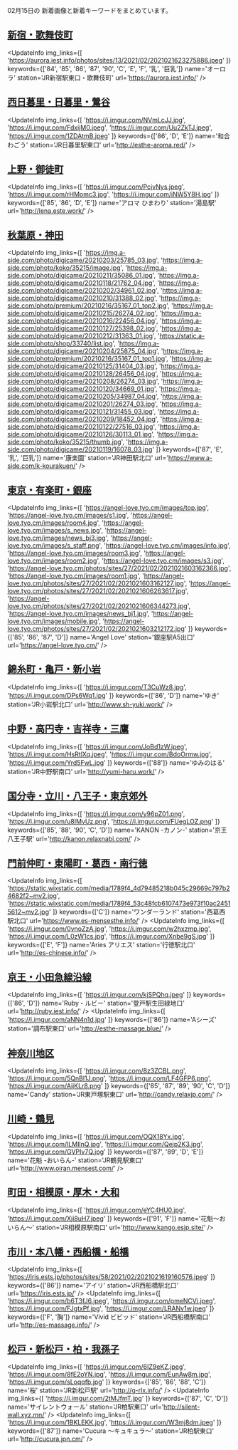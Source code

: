

02月15日の
新着画像と新着キーワードをまとめています。

<DmmAffiliateIns />

## [新宿・歌舞伎町](/busty/0010)
<UpdateInfo
    img_links={[
    'https://aurora.iest.info/photos/sites/13/2021/02/2021021623275886.jpeg'
    ]}
    keywords={['84', '85', '86', '87', '90', 'C', 'E', 'F', '乳', '巨乳']}
    name='オーロラ'
    station='JR新宿駅東口・歌舞伎町'
    url='https://aurora.iest.info/'
/>
<DmmAffiliateIns />

## [西日暮里・日暮里・鶯谷](/busty/0060)
<UpdateInfo
    img_links={[
    'https://i.imgur.com/NVmLcJJ.jpg',
    'https://i.imgur.com/FdxijM0.jpeg',
    'https://i.imgur.com/Uu2ZkTJ.jpeg',
    'https://i.imgur.com/1ZDAtmB.jpeg'
    ]}
    keywords={['86', 'D', 'E']}
    name='和合 わごう'
    station='JR日暮里駅東口'
    url='http://esthe-aroma.red/'
/>
<DmmAffiliateIns />

## [上野・御徒町](/busty/0070)
<UpdateInfo
    img_links={[
    'https://i.imgur.com/PcjvNys.jpeg',
    'https://i.imgur.com/rHMomc3.jpg',
    'https://i.imgur.com/iNW5Y8H.jpg'
    ]}
    keywords={['85', '86', 'D', 'E']}
    name='アロマ ひまわり'
    station='湯島駅'
    url='http://lena.este.work/'
/>
<DmmAffiliateIns />

## [秋葉原・神田](/busty/0080)
<UpdateInfo
    img_links={[
    'https://img.a-side.com/photo/digicame/20210203/25785_03.jpg',
    'https://img.a-side.com/photo/koko/35215/image.jpg',
    'https://img.a-side.com/photo/digicame/20210211/35086_01.jpg',
    'https://img.a-side.com/photo/digicame/20210118/21762_04.jpg',
    'https://img.a-side.com/photo/digicame/20210202/34961_02.jpg',
    'https://img.a-side.com/photo/digicame/20210210/31388_02.jpg',
    'https://img.a-side.com/photo/premium/20210216/35167_01_top2.jpg',
    'https://img.a-side.com/photo/digicame/20210215/26274_02.jpg',
    'https://img.a-side.com/photo/digicame/20210216/22456_04.jpg',
    'https://img.a-side.com/photo/digicame/20210127/25398_02.jpg',
    'https://img.a-side.com/photo/digicame/20210212/31363_01.jpg',
    'https://static.a-side.com/photo/shop/33740/list.jpg',
    'https://img.a-side.com/photo/digicame/20210204/25875_04.jpg',
    'https://img.a-side.com/photo/premium/20210216/35167_01_top1.jpg',
    'https://img.a-side.com/photo/digicame/20210125/31404_03.jpg',
    'https://img.a-side.com/photo/digicame/20210128/26456_04.jpg',
    'https://img.a-side.com/photo/digicame/20210208/26274_03.jpg',
    'https://img.a-side.com/photo/digicame/20210120/34669_01.jpg',
    'https://img.a-side.com/photo/digicame/20210205/34987_04.jpg',
    'https://img.a-side.com/photo/digicame/20210201/26274_03.jpg',
    'https://img.a-side.com/photo/digicame/20210121/31455_03.jpg',
    'https://img.a-side.com/photo/digicame/20210209/18452_04.jpg',
    'https://img.a-side.com/photo/digicame/20210122/27516_03.jpg',
    'https://img.a-side.com/photo/digicame/20210126/30113_01.jpg',
    'https://img.a-side.com/photo/koko/35215/thumb.jpg',
    'https://img.a-side.com/photo/digicame/20210119/16078_03.jpg'
    ]}
    keywords={['87', 'E', '乳', '巨乳']}
    name='康楽園'
    station='JR神田駅北口'
    url='https://www.a-side.com/k-kourakuen/'
/>
<DmmAffiliateIns />

## [東京・有楽町・銀座](/busty/0090)
<UpdateInfo
    img_links={[
    'https://angel-love.tyo.cm/images/top.jpg',
    'https://angel-love.tyo.cm/images/s1.jpg',
    'https://angel-love.tyo.cm/images/room4.jpg',
    'https://angel-love.tyo.cm/images/s_news.jpg',
    'https://angel-love.tyo.cm/images/news_bj3.jpg',
    'https://angel-love.tyo.cm/images/s_staff.png',
    'https://angel-love.tyo.cm/images/info.jpg',
    'https://angel-love.tyo.cm/images/room3.jpg',
    'https://angel-love.tyo.cm/images/room2.jpg',
    'https://angel-love.tyo.cm/images/s3.jpg',
    'https://angel-love.tyo.cm/photos/sites/27/2021/02/2021021603162366.jpg',
    'https://angel-love.tyo.cm/images/room1.jpg',
    'https://angel-love.tyo.cm/photos/sites/27/2021/02/2021021603162127.jpg',
    'https://angel-love.tyo.cm/photos/sites/27/2021/02/2021021606263617.jpg',
    'https://angel-love.tyo.cm/photos/sites/27/2021/02/2021021606344273.jpg',
    'https://angel-love.tyo.cm/images/news_bj1.jpg',
    'https://angel-love.tyo.cm/images/mobile.jpg',
    'https://angel-love.tyo.cm/photos/sites/27/2021/02/2021021603212172.jpg'
    ]}
    keywords={['85', '86', '87', 'D']}
    name='Angel Love'
    station='銀座駅A5出口'
    url='https://angel-love.tyo.cm/'
/>
<DmmAffiliateIns />

## [錦糸町・亀戸・新小岩](/busty/0170)
<UpdateInfo
    img_links={[
    'https://i.imgur.com/T3CuWz8.jpg',
    'https://i.imgur.com/DPs6Wq1.jpg'
    ]}
    keywords={['86', 'D']}
    name='ゆき'
    station='JR小岩駅北口'
    url='http://www.sh-yuki.work/'
/>
<DmmAffiliateIns />

## [中野・高円寺・吉祥寺・三鷹](/busty/0180)
<UpdateInfo
    img_links={[
    'https://i.imgur.com/JoBd1zW.jpeg',
    'https://i.imgur.com/HsRtlXq.jpeg',
    'https://i.imgur.com/BdoOrmw.jpg',
    'https://i.imgur.com/Yrd5FwL.jpg'
    ]}
    keywords={['88']}
    name='ゆみのはる'
    station='JR中野駅南口'
    url='http://yumi-haru.work/'
/>
<DmmAffiliateIns />

## [国分寺・立川・八王子・東京郊外](/busty/0200)
<UpdateInfo
    img_links={[
    'https://i.imgur.com/y96pZ01.png',
    'https://i.imgur.com/u8IMvUz.png',
    'https://i.imgur.com/FUegLOZ.png'
    ]}
    keywords={['85', '88', '90', 'C', 'D']}
    name='KANON -カノン-'
    station='京王八王子駅'
    url='http://kanon.relaxnabi.com/'
/>
<DmmAffiliateIns />

## [門前仲町・東陽町・葛西・南行徳](/busty/0240)
<UpdateInfo
    img_links={[
    'https://static.wixstatic.com/media/1789f4_4d79485218b045c29669c797b24682f2~mv2.jpg',
    'https://static.wixstatic.com/media/1789f4_53c48fcb6107473e973f10ac24515612~mv2.jpg'
    ]}
    keywords={['C']}
    name='ワンダーランド'
    station='西葛西駅北口'
    url='https://www.es-mensesthe.info/'
/>
<UpdateInfo
    img_links={[
    'https://i.imgur.com/0vnoZzA.jpg',
    'https://i.imgur.com/w2hxzmp.jpg',
    'https://i.imgur.com/L0zW1cs.jpg',
    'https://i.imgur.com/Xnbe9gS.jpg'
    ]}
    keywords={['E', 'F']}
    name='Aries アリエス'
    station='行徳駅北口'
    url='http://es-chinese.info/'
/>
<DmmAffiliateIns />

## [京王・小田急線沿線](/busty/0260)
<UpdateInfo
    img_links={[
    'https://i.imgur.com/kjSPQhq.jpeg'
    ]}
    keywords={['86', 'D']}
    name='Ruby・ルビー'
    station='登戸駅生田緑地口'
    url='http://ruby.iest.info/'
/>
<UpdateInfo
    img_links={[
    'https://i.imgur.com/aNN4n1d.jpg'
    ]}
    keywords={['86']}
    name='Aシーズ'
    station='調布駅東口'
    url='http://esthe-massage.blue/'
/>
<DmmAffiliateIns />

## [神奈川地区](/busty/0300)
<UpdateInfo
    img_links={[
    'https://i.imgur.com/8z3ZCBL.png',
    'https://i.imgur.com/5QnBl1J.png',
    'https://i.imgur.com/LF4GFP6.png',
    'https://i.imgur.com/AijKLr8.png'
    ]}
    keywords={['85', '87', '89', '90', 'C', 'D']}
    name='Candy'
    station='JR東戸塚駅東口'
    url='http://candy.relaxjp.com/'
/>
<DmmAffiliateIns />

## [川崎・鶴見](/busty/0320)
<UpdateInfo
    img_links={[
    'https://i.imgur.com/OQX18Yx.jpg',
    'https://i.imgur.com/lLMIlnQ.jpg',
    'https://i.imgur.com/Qejp2K3.jpg',
    'https://i.imgur.com/GVPIv7Q.jpg'
    ]}
    keywords={['87', '89', 'D', 'E']}
    name='花魁 -おいらん-'
    station='JR鶴見駅東口'
    url='http://www.oiran.mensest.com/'
/>
<DmmAffiliateIns />

## [町田・相模原・厚木・大和](/busty/0330)
<UpdateInfo
    img_links={[
    'https://i.imgur.com/eYC4HU0.jpg',
    'https://i.imgur.com/Xji8uH7.jpeg'
    ]}
    keywords={['91', 'F']}
    name='花魁～おいらん～'
    station='JR相模原駅南口'
    url='http://www.kango.esjp.site/'
/>
<DmmAffiliateIns />

## [市川・本八幡・西船橋・船橋](/busty/0510)
<UpdateInfo
    img_links={[
    'https://iris.ests.jp/photos/sites/58/2021/02/2021021619160576.jpeg'
    ]}
    keywords={['86']}
    name='アイリ'
    station='JR西船橋駅北口'
    url='https://iris.ests.jp/'
/>
<UpdateInfo
    img_links={[
    'https://i.imgur.com/b6T3fJ6.jpeg',
    'https://i.imgur.com/pmeNCVi.jpeg',
    'https://i.imgur.com/FJgtxPf.jpg',
    'https://i.imgur.com/LRANv1w.jpeg'
    ]}
    keywords={['F', '胸']}
    name='Vivid ビビッド'
    station='JR西船橋駅南口'
    url='http://es-massage.info/'
/>
<DmmAffiliateIns />

## [松戸・新松戸・柏・我孫子](/busty/0520)
<UpdateInfo
    img_links={[
    'https://i.imgur.com/6IZ9eKZ.jpeg',
    'https://i.imgur.com/8fE2oYN.jpg',
    'https://i.imgur.com/EunAw8m.jpg',
    'https://i.imgur.com/sLoqqfb.jpg'
    ]}
    keywords={['85', '86', '88', 'C']}
    name='桜'
    station='JR新松戸駅'
    url='http://g-rlx.info/'
/>
<UpdateInfo
    img_links={[
    'https://i.imgur.com/2tMJfmT.jpg'
    ]}
    keywords={['87', 'C', 'D']}
    name='サイレントウォール'
    station='JR柏駅東口'
    url='http://silent-wall.xyz.mn/'
/>
<UpdateInfo
    img_links={[
    'https://i.imgur.com/1BKLEKK.jpg',
    'https://i.imgur.com/W3mj8dm.jpeg'
    ]}
    keywords={['87']}
    name='Cucura ～キュキュラ～'
    station='JR柏駅東口'
    url='http://cucura.jpn.cm/'
/>
<DmmAffiliateIns />

<DmmAffiliateScript />
